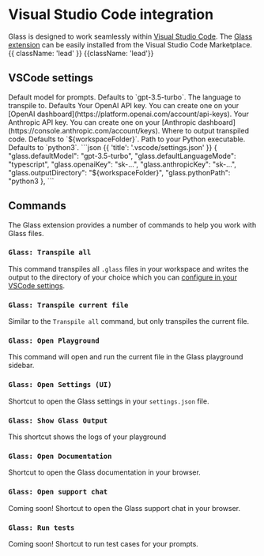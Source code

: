 
# Visual Studio Code integration

Glass is designed to work seamlessly within [Visual Studio Code](https://code.visualstudio.com). The [Glass extension](https://marketplace.visualstudio.com/items?itemName=foundation.vscode-glass) can be easily installed from the Visual Studio Code Marketplace. {{ className: 'lead' }} {{className: 'lead'}}

## VSCode settings

<Row>
  <Col>
    <Properties>
      <Property name="glass.defaultModel" type="string">
        Default model for prompts. Defaults to `gpt-3.5-turbo`.
      </Property>
      <Property name="glass.defaultLanguageMode" type="string">
        The language to transpile to. Defaults
      </Property>
      <Property name="glass.openaiKey" type="string">
        Your OpenAI API key. You can create one on your [OpenAI dashboard](https://platform.openai.com/account/api-keys).
      </Property>
      <Property name="glass.anthropicKey" type="string">
        Your Anthropic API key. You can create one on your [Anthropic dashboard](https://console.anthropic.com/account/keys).
      </Property>
      <Property name="glass.outputDirectory" type="string">
        Where to output transpiled code. Defaults to `${workspaceFolder}`.
      </Property>
      <Property name="glass.pythonPath" type="string">
        Path to your Python executable. Defaults to `python3`.
      </Property>
    </Properties>
  </Col>
  <Col sticky>
    ```json {{ 'title': '.vscode/settings.json' }}
    {
      "glass.defaultModel": "gpt-3.5-turbo",
      "glass.defaultLanguageMode": "typescript",
      "glass.openaiKey": "sk-...",
      "glass.anthropicKey": "sk-...",
      "glass.outputDirectory": "${workspaceFolder}",
      "glass.pythonPath": "python3
    },
    ```

  </Col>
</Row>

## Commands

The Glass extension provides a number of commands to help you work with Glass files.

### `Glass: Transpile all`

This command transpiles all `.glass` files in your workspace and writes the output to the directory of your choice which you can [configure in your VSCode settings](/vscode).

### `Glass: Transpile current file`

Similar to the `Transpile all` command, but only transpiles the current file.

### `Glass: Open Playground`

This command will open and run the current file in the Glass playground sidebar.

### `Glass: Open Settings (UI)`

Shortcut to open the Glass settings in your `settings.json` file.

### `Glass: Show Glass Output`

This shortcut shows the logs of your playground

### `Glass: Open Documentation`

Shortcut to open the Glass documentation in your browser.

### `Glass: Open support chat`

Coming soon! Shortcut to open the Glass support chat in your browser.

### `Glass: Run tests`

Coming soon! Shortcut to run test cases for your prompts.
